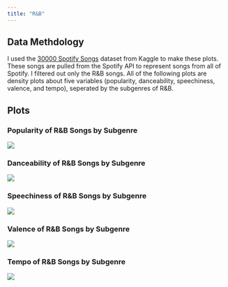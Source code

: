 ```yaml
---
title: "R&B"
---
```



## Data Methdology
I used the [30000 Spotify Songs](https://www.kaggle.com/datasets/joebeachcapital/30000-spotify-songs) dataset from Kaggle to make these plots. These songs are pulled from the Spotify API to represent songs from all of Spotify. I filtered out only the R&B songs. All of the following plots are density plots about five variables (popularity, danceability, speechiness, valence, and tempo), seperated by the subgenres of R&B.

## Plots

### Popularity of R&B Songs by Subgenre
![](../../src/plots/r&b/spotify_30000_r&b_popularity.png)

### Danceability of R&B Songs by Subgenre
![](../../src/plots/r&b/spotify_30000_r&b_danceability.png)

### Speechiness of R&B Songs by Subgenre
![](../../src/plots/r&b/spotify_30000_r&b_speechiness.png)

### Valence of R&B Songs by Subgenre
![](../../src/plots/r&b/spotify_30000_r&b_valence.png)

### Tempo of R&B Songs by Subgenre
![](../../src/plots/r&b/spotify_30000_r&b_tempo.png)